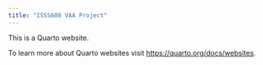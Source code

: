 ```yaml
---
title: "ISSS608 VAA Project"
---
```


This is a Quarto website.

To learn more about Quarto websites visit <https://quarto.org/docs/websites>.
